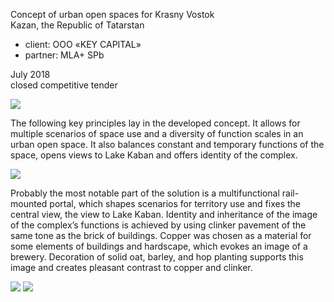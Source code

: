 
<Title>KRASNY VOSTOK</Title>

Concept of urban open spaces for Krasny Vostok <br/>
Kazan, the Republic of Tatarstan

- client: OOO «KEY CAPITAL»
- partner: MLA+ SPb

July 2018 <br/>
closed competitive tender

<Image src='https://unit4.io/files/krvostok/05.jpg'/>

The following key principles lay in the developed concept. It allows for multiple scenarios of space use and a diversity of function scales in an urban open space. It also balances constant and temporary functions of the space, opens views to Lake Kaban and offers identity of the complex.

<Image src='https://unit4.io/files/krvostok/02.jpg'/>

Probably the most notable part of the solution is a multifunctional rail-mounted portal, which shapes scenarios for territory use and fixes the central view, the view to Lake Kaban. Identity and inheritance of the image of the complex’s functions is achieved by using clinker pavement of the same tone as the brick of buildings. Copper was chosen as a material for some elements of buildings and hardscape, which evokes an image of a brewery. Decoration of solid oat, barley, and hop planting supports this image and creates pleasant contrast to copper and clinker.

<Image src='https://unit4.io/files/krvostok/03.jpg'/>
<Image src='https://unit4.io/files/krvostok/04.jpg'/>
